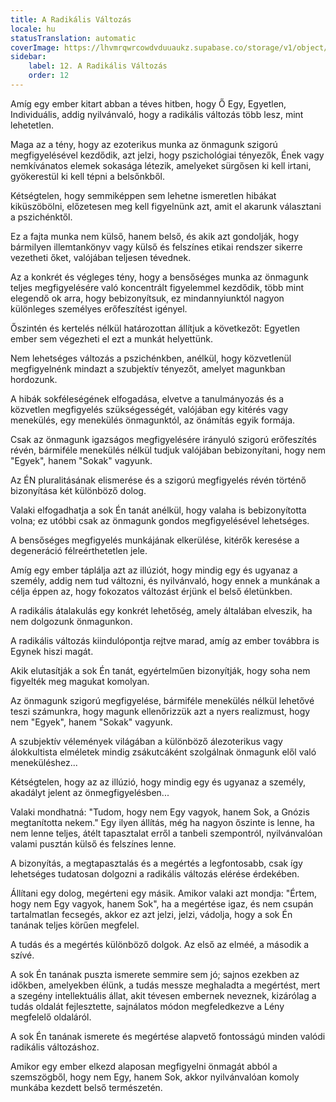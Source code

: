 ```yaml
---
title: A Radikális Változás
locale: hu
statusTranslation: automatic
coverImage: https://lhvmrqwrcowdvduuaukz.supabase.co/storage/v1/object/public/strapi-uploads/small_cover-tratado-de-psicologia-revolucionaria.webp-5e15e1cec4e0ebebcde5d7fc7565d8fd.webp
sidebar:
    label: 12. A Radikális Változás
    order: 12
---
```

Amíg egy ember kitart abban a téves hitben, hogy Ő Egy, Egyetlen, Individuális, addig nyilvánvaló, hogy a radikális változás több lesz, mint lehetetlen.

Maga az a tény, hogy az ezoterikus munka az önmagunk szigorú megfigyelésével kezdődik, azt jelzi, hogy pszichológiai tényezők, Ének vagy nemkívánatos elemek sokasága létezik, amelyeket sürgősen ki kell irtani, gyökerestül ki kell tépni a belsőnkből.

Kétségtelen, hogy semmiképpen sem lehetne ismeretlen hibákat kiküszöbölni, előzetesen meg kell figyelnünk azt, amit el akarunk választani a pszichénktől.

Ez a fajta munka nem külső, hanem belső, és akik azt gondolják, hogy bármilyen illemtankönyv vagy külső és felszínes etikai rendszer sikerre vezetheti őket, valójában teljesen tévednek.

Az a konkrét és végleges tény, hogy a bensőséges munka az önmagunk teljes megfigyelésére való koncentrált figyelemmel kezdődik, több mint elegendő ok arra, hogy bebizonyítsuk, ez mindannyiunktól nagyon különleges személyes erőfeszítést igényel.

Őszintén és kertelés nélkül határozottan állítjuk a következőt: Egyetlen ember sem végezheti el ezt a munkát helyettünk.

Nem lehetséges változás a pszichénkben, anélkül, hogy közvetlenül megfigyelnénk mindazt a szubjektív tényezőt, amelyet magunkban hordozunk.

A hibák sokféleségének elfogadása, elvetve a tanulmányozás és a közvetlen megfigyelés szükségességét, valójában egy kitérés vagy menekülés, egy menekülés önmagunktól, az önámítás egyik formája.

Csak az önmagunk igazságos megfigyelésére irányuló szigorú erőfeszítés révén, bármiféle menekülés nélkül tudjuk valójában bebizonyítani, hogy nem "Egyek", hanem "Sokak" vagyunk.

Az ÉN pluralitásának elismerése és a szigorú megfigyelés révén történő bizonyítása két különböző dolog.

Valaki elfogadhatja a sok Én tanát anélkül, hogy valaha is bebizonyította volna; ez utóbbi csak az önmagunk gondos megfigyelésével lehetséges.

A bensőséges megfigyelés munkájának elkerülése, kitérők keresése a degeneráció félreérthetetlen jele.

Amíg egy ember táplálja azt az illúziót, hogy mindig egy és ugyanaz a személy, addig nem tud változni, és nyilvánvaló, hogy ennek a munkának a célja éppen az, hogy fokozatos változást érjünk el belső életünkben.

A radikális átalakulás egy konkrét lehetőség, amely általában elveszik, ha nem dolgozunk önmagunkon.

A radikális változás kiindulópontja rejtve marad, amíg az ember továbbra is Egynek hiszi magát.

Akik elutasítják a sok Én tanát, egyértelműen bizonyítják, hogy soha nem figyelték meg magukat komolyan.

Az önmagunk szigorú megfigyelése, bármiféle menekülés nélkül lehetővé teszi számunkra, hogy magunk ellenőrizzük azt a nyers realizmust, hogy nem "Egyek", hanem "Sokak" vagyunk.

A szubjektív vélemények világában a különböző álezoterikus vagy álokkultista elméletek mindig zsákutcáként szolgálnak önmagunk elől való meneküléshez...

Kétségtelen, hogy az az illúzió, hogy mindig egy és ugyanaz a személy, akadályt jelent az önmegfigyelésben...

Valaki mondhatná: "Tudom, hogy nem Egy vagyok, hanem Sok, a Gnózis megtanította nekem." Egy ilyen állítás, még ha nagyon őszinte is lenne, ha nem lenne teljes, átélt tapasztalat erről a tanbeli szempontról, nyilvánvalóan valami pusztán külső és felszínes lenne.

A bizonyítás, a megtapasztalás és a megértés a legfontosabb, csak így lehetséges tudatosan dolgozni a radikális változás elérése érdekében.

Állítani egy dolog, megérteni egy másik. Amikor valaki azt mondja: "Értem, hogy nem Egy vagyok, hanem Sok", ha a megértése igaz, és nem csupán tartalmatlan fecsegés, akkor ez azt jelzi, jelzi, vádolja, hogy a sok Én tanának teljes körűen megfelel.

A tudás és a megértés különböző dolgok. Az első az elméé, a második a szívé.

A sok Én tanának puszta ismerete semmire sem jó; sajnos ezekben az időkben, amelyekben élünk, a tudás messze meghaladta a megértést, mert a szegény intellektuális állat, akit tévesen embernek neveznek, kizárólag a tudás oldalát fejlesztette, sajnálatos módon megfeledkezve a Lény megfelelő oldaláról.

A sok Én tanának ismerete és megértése alapvető fontosságú minden valódi radikális változáshoz.

Amikor egy ember elkezd alaposan megfigyelni önmagát abból a szemszögből, hogy nem Egy, hanem Sok, akkor nyilvánvalóan komoly munkába kezdett belső természetén.

